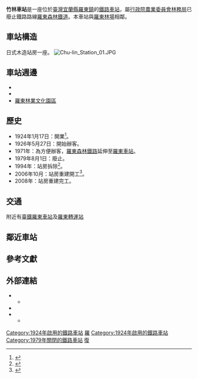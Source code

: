 {{Infobox station
|name=竹林車站
|linecolour=brown
|eng_name=Chu-lin Station
|image=<!---車站圖片（不要添加File:）--->
|coordinates=<!---圖片說明--->
|operator=[[行政院農業委員會林務局|行政院農業委員會林務局]]
|line=[[羅東森林鐵路|羅東森林鐵路]]
|address=[[宜蘭縣|宜蘭縣]][[羅東鎮_(台灣)|羅東鎮]]信義里
|opened=1924年1月17日
|closed=1979年8月1日
|code=無
|structure=平面車站
|classification=
|former=
|website=<!---車站的網站--->
|distance=0.6（[[羅東車站|羅東]]起）
|map_dot_label=
}}
'''竹林車站'''是一座位於[[臺灣|臺灣]][[宜蘭縣|宜蘭縣]][[羅東鎮_(台灣)|羅東鎮]]的[[鐵路車站|鐵路車站]]，屬[[行政院農業委員會林務局|行政院農業委員會林務局]]已廢止鐵路路線[[羅東森林鐵道|羅東森林鐵道]]。本車站與[[羅東林場|羅東林場]]相鄰。

==車站構造==
日式木造站房一座。
[[File:Chu-lin_Station_01.JPG|thumb]]

==車站週邊==
* {{Jct|country=TWN|PH|9}}
* {{Jct|country=TWN|CH|196}}
* [[羅東林業文化園區|羅東林業文化園區]]

==歷史==
* 1924年1月17日：開業<ref name=太平山>{{cite web |url=https://tps.forest.gov.tw/TPSWeb/wSite/ct?xItem=3015&ctNode=235&mp=1&idPath=215_217_235 |title=太平山大事記 |date=2016-03-01 |publisher=太平山國家森林遊樂區入口網 |archiveurl=https://web.archive.org/web/20200304164644/https://tps.forest.gov.tw/TPSWeb/wSite/ct?xItem=3015&ctNode=235&mp=1&idPath=215_217_235 |archivedate=2020-03-04 |dead-url=no }}</ref>。
* 1926年5月27日：開始辦客{{r|太平山}}。
* 1971年：為方便辦客，[[羅東森林鐵路|羅東森林鐵路]]延伸至[[羅東車站|羅東車站]]。
* 1979年8月1日：廢止{{r|太平山}}。
* 1994年：站房拆除<ref name=信傳媒>{{cite news |url=https://www.cmmedia.com.tw/home/articles/2101 |title=伐木軌跡　太平山上運輸兼載客的林鐵 |date=2017-01-07 |publisher=信傳媒 |archiveurl=https://web.archive.org/web/20171207192528/https://www.cmmedia.com.tw/home/articles/2101 |archivedate=2017-12-07 |dead-url=no }}</ref>。
* 2006年10月：站房重建開工<ref>{{cite news |url=http://www.epochtimes.com/b5/6/10/28/n1501698.htm |title=重現森林鐵路風華 羅東竹林火車站重現 |date=2006-10-28 |publisher=[[大纪元时报|大紀元]] |archiveurl=https://web.archive.org/web/20201028121008/https://www.epochtimes.com/b5/6/10/28/n1501698.htm |archivedate=2020-10-28 |dead-url=no }}</ref>。
* 2008年：站房重建完工{{r|信傳媒}}。

==交通==
附近有[[臺鐵|臺鐵]][[羅東車站|羅東車站]]及[[羅東轉運站|羅東轉運站]]

==鄰近車站==
{{start rail box|[[羅東森林鐵道|羅東森林鐵道]]}}
{{s-abandoned|[[羅東車站|羅東林鐵羅東站]]}}
{{s-line|羅東線|（廢止）|#0008BD}}
{{s-abandoned|{{lj|歪仔歪車站|歪仔歪駅}}}}
{{end box}}

==參考文獻==
{{reflist}}

==外部連結==
*{{cite web |url=http://culturalpark.forest.gov.tw/rodong_guide.aspx |title=宜蘭羅東林業文化園區 |access-date=2020-10-28 |archive-date=2015-01-18 |archive-url=https://web.archive.org/web/20150118173659/http://culturalpark.forest.gov.tw/rodong_guide.aspx |dead-url=yes }}
**{{Facebook|lfcgexhibition|羅東林業文化園區}}
*{{cite web |url=http://luodong.forest.gov.tw/culture |title=羅東林業文化園區 |publisher=[[林務局|林務局]]羅東林區管理處 |access-date=2020-10-28 |archive-date=2021-04-26 |archive-url=https://web.archive.org/web/20210426194629/https://luodong.forest.gov.tw/culture |dead-url=no }}
*{{cite web |url=http://ylhm.e-land.gov.tw/ |title=宜蘭人文知識數位資料庫 |publisher=宜蘭縣史館 |access-date=2020-10-28 |archive-date=2020-12-02 |archive-url=https://web.archive.org/web/20201202102931/http://ylhm.e-land.gov.tw/ |dead-url=yes }}
**{{cite web |url=http://ylhm.e-land.gov.tw/details.aspx?id=13056 |title=羅東鎮太平山林場附設山林鐵路竹林站 }}{{Dead link}}

{{羅東森林鐵路}}
[[Category:1924年啟用的鐵路車站|Category:1924年啟用的鐵路車站]]
[[Category:台灣鐵路廢站|羅]]
[[Category:1924年啟用的鐵路車站|Category:1924年啟用的鐵路車站]]
[[Category:1979年關閉的鐵路車站|Category:1979年關閉的鐵路車站]]
[[Category:羅東森林鐵路車站|復]]